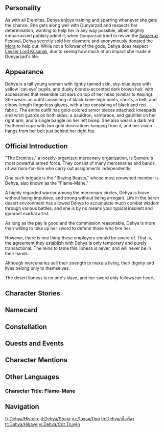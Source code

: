 {{CharacterTabs}}
<!--{{Quote|Official description|Description from the Official Website<ref>Official ''Genshin Impact'' Website: [LINK <character name>]</ref>}}-->
==Personality==
{{Quote|A member of the Eremites, a mercenary organization that roams the sands of Sumeru. Valiant and powerful, she enjoys great fame amongst her fellow Eremites.|In-game character attributes and profile page text}}
As with all Eremites, Dehya enjoys training and sparring whenever she gets the chance. She gets along well with Dunyarzad and respects her determination, wanting to help her in any way possible, albeit slightly embarrassed publicly admit it; when Dunyarzad tried to revive the [[Sabzeruz Festival]], Dehya secretly sold her claymore and anonymously donated the [[Mora]] to help out. While not a follower of the gods, Dehya does respect [[Lesser Lord Kusanali]], due to seeing how much of an impact she made in Dunyarzad's life.

==Appearance==
Dehya is a tall young woman with lightly tanned skin, sky-blue eyes with yellow 'cat-eye' pupils, and dusky blonde-accented dark brown hair, with accessories that resemble cat ears on top of her head (similar to Keqing).  She wears an outfit consisting of black knee-high boots, shorts, a belt, and elbow-length fingerless gloves, with a top consisting of black and red fabric.  The entire outfit has gold-colored armor pieces attached: kneepads and wrist guards on both sides; a pauldron, vambrace, and gauntlet on her right arm, and a single bangle on her left bicep.  She also wears a dark red feathered cape with two gold decorations hanging from it, and her vision hangs from her belt just behind her right hip.

==Official Introduction==
<!-- Article from Hoyolab -->
{{Official Introduction
|title     = The eyes of a vulture, the spirit of a lion, an unbridled daughter of the desert
|link      = https://www.hoyolab.com/article/15058360
|character = Dehya
}}
{{Quote|"Sing a song, sing along, take your sitar, let's sing all day long."<br />"Sing my sword, sing my bow, sing my tattered ban-dan-oh."<br />"Fear no one, fear no lad, only fear if Dehya is mad."<br />"We love Dehya, she's beautiful and strong. Oh, our precious Dehya, we'll never do you wrong."|A song sung by the members of "Blazing Beasts" around the campfire}}
"The Eremites," a loosely-organized mercenary organization, is Sumeru's most powerful armed force. They consist of many mercenaries and bands of warriors-for-hire who carry out assignments independently.

One such brigade is the "Blazing Beasts," whose most renowned member is Dehya, also known as the "Flame-Mane."

A highly regarded warrior among the mercenary circles, Dehya is brave without being impulsive, and strong without being arrogant. Life in the harsh desert environment has allowed Dehya to accumulate much combat wisdom through various battles, and she is by no means your typical insolent and ignorant martial artist.

As long as the pay is good and the commission reasonable, Dehya is more than willing to take up her sword to defend those who hire her.

However, there is one thing these employers should be aware of. That is, the agreement they establish with Dehya is only temporary and purely transactional. The reins to tame this lioness is never, and will never be in their hands.

Although mercenaries sell their strength to make a living, their dignity and lives belong only to themselves.

The desert lioness is no one's slave, and her sword only follows her heart.

==Character Stories==
{{Character Story
|title1        = Character Details
|text1         = <p>The term "Eremites" does not reference a specific group or organization, but all those who are born of the desert and ply a trade using their martial prowess, operating as mercenaries.</p><!--
              --><p>Frail is humanity in such a desolate profession. To survive, those who walk the path of a mercenary will naturally come together, forming loose bands of mercenaries.</p><!--
              --><p>Though the Eremites are many, few among them will be remembered as legends, with most bound to be as evanescent as sand in the wind. Yet there are exceptions who, like Dehya, may linger in the annals of history.</p><!--
              --><p>The "Flame-Mane" Dehya is fierce and brave, the lion her moniker invokes an analogy for her might. The nickname itself, meanwhile, denotes her passionate nature.</p><!--
              --><p>Should you be planning to hire a mercenary to serve as a bodyguard, Dehya stands as a prime choice. Procuring her service runs an expensive premium, but her abilities make that a worthy expenditure indeed.</p><!--
              --><p>Compared to those overconfident fools hawking their talents as hired blades on the street and novices capable of little more than brute force, Dehya is a conscientious professional.</p><!--
              --><p>With all this said, those who wish to procure her services should make haste, for there is a long line of other potential clients that have need of the Flame-Mane, and the opportunity, just as grains in the desert, will slip away before long.</p>
|mention1      = 

|title2        = Character Story 1
|friendship2   = 2
|text2         = <p>All desertfolk, including Dehya, learn to master and comprehend the sands.</p><!--
              --><p>Here, where the blue of the sky is boundless, where the gold-paved waves of the sands bleed into the cleft of the horizon, it is easy to feel how small one truly is.</p><!--
              --><p>Even those familiar with the sights and scenes of the desert can be intermittently shaken by the forces wielded by nature, and find themselves yearning to profess their supplication upon the sands where they were born.</p><!--
              --><p>The feeble and meek fear this land, and only those strong of spirit can find themselves drifting free upon this golden ocean.</p><!--
              --><p>Amongst the desertfolk, the bravest, most inured to the cruelties of their existence amidst the flowing sands are the mercenaries &mdash; The Eremites.</p><!--
              --><p>Such a life is one with little comfort or ease, so what a mercenary truly desires are those who can support them, with such covenant-kin being the equal of blood relatives.</p><!--
              --><p>In her youth, Dehya's family consisted of her father and his mercenaries.</p><!--
              --><p>As she grew to independence, her new family was the "Blazing Beasts," fellow mercenaries she could trust and count on.</p><!--
              --><p>After battling together for a time, a tacit understanding forms between individuals, with entire thoughts conveyed with but a movement, a gaze.</p><!--
              --><p>Later, as she temporarily bid the desert farewell to commit to a commission in the rainforest, she often found herself reminiscing about the moments she spent with her companions, singing by the fireside.</p><!--
              --><p>She can rise as high as the sky or stray as far as the sea, but Dehya was and will always be a daughter of the sands.</p>
|mention2      = 

|title3        = Character Story 2
|friendship3   = 3
|text3         = <p>Before one makes any individual comparisons, broadly speaking, females are slightly edged out by males in raw physicality.</p><!--
              --><p>Dehya, likewise, was not born with immense might. Even so, the other mercenaries have a great many reasons to hold her in high regard.</p><!--
              --><p>Firstly, though she is not the strongest in her profession, she has force enough all the same.</p><!--
              --><p>Should one doubt this, they merely need to test the weight of her blade. To make such a greatsword dance and flow without sufficient strength would be impossible otherwise.</p><!--
              --><p>Secondly, she has tremendous combat instincts. It is known that the greatsword, Dehya's weapon of choice, demands a trade-off between force and speed. Should such a weapon fail to achieve a decisive first strike against a sufficiently mobile foe, it will prove more burden than a boon for the wielder. In moments like these, Dehya uses her superior insight and technique to overcome the opposition.</p><!--
              --><p>Sometimes, she will cast her weapon aside, eschewing the edge of a sword for the weight behind her fists. She will even hurl her weapon at foes without warning to buy a fleeting opportunity. How any such moment plays out all depends on the actual conditions presented by each battle.</p><!--
              --><p>Aside being good in a fight, she also knows plenty about surviving in the desert.</p><!--
              --><p>The commissions that the Eremites most often take will have them serving as bodyguards against raiders without outside support, herding away dangerous creatures, and assisting their clients in avoiding dreaded weather conditions.</p><!--
              --><p>Sometimes, they even find assignments that have them acting as guides, helping caravans, adventurers, and researchers reach their desired destinations.</p><!--
              --><p>Dehya knows how to deal with startled scorpion swarms, how to circle around vultures to avoid getting entangled with those nimble annoyances, and how to negotiate and minimize danger when faced with robbers.</p><!--
              --><p>Clients like it when matters are handled thoroughly and practically. To earn true praise from their employers, mercenaries must offer more than just brute capacity for violence.</p><!--
              --><p>Indeed, the ability to overcome one hundred or even a thousand foes has its limits, for when sandstorms scour the earth and sky, even the mightiest warrior will be buried beneath its shroud.</p><!--
              --><p>A wise mercenary knows when to retreat, and how to preserve themselves even while meeting their objectives, for doing so exemplifies the true heights of strategy.</p>
|mention3      = 

|title4        = Character Story 3
|friendship4   = 4
|text4         = <p>As Dehya's reputation gradually grew amongst the Eremites, those of her band grew proud of the fame she was earning and, during a day when everyone happened to be present, the rowdiest of her companions stated their desire to grant her a nickname worth remembering.</p><!--
              --><p>Everyone agreed that they would announce Dehya with the new nickname whenever she won future battles, so it needed to be something spectacular &mdash; capable of spreading goosebumps through people like a skin-raising plague.</p><!--
              --><p>The youngest members gave their all trying to come up with something. They chittered and clamored, trying to give Dehya a vicious moniker capable of instilling debilitating terror in potential clients, usually beginning with "bloody" or "terror."</p><!--
              --><p>Dehya was not such an amateur as to think that a title alone might encapsulate the entirety of what others felt about her. But still, as if everyone wanted to kill some time on this matter, she didn't mind.</p><!--
              --><p>As she listened to bad suggestion after terrible suggestion, she couldn't help but guffaw with laughter. The atmosphere reminded her of moments from her childhood when her father gathered his compatriots to put on plays for her, detailing chivalrous heroes defending the helpless or messy brawls between siblings to amuse everyone. There was no specific point to it, except to bring some cheer while surviving in the vast emptiness under the desert's midnight sky.</p><!--
              --><p>And just as the chatting was starting to put her in a good mood, that old ne'er-do-well's shadow slid back into her mind. Though admittedly disgruntled, Dehya did her best to keep the curl of her lips imperceptible.</p><!--
              --><p>That night, Dehya rejected several laughable names, such as the "Sovereign of the Sands" and "The Crimson Edge." She thought it was time to let the farce come to a close. It was just a name after all, and true mercenaries did not let such things affect their business much.</p><!--
              --><p>Just then, an aged mercenary interrupted the discussion. At first, he snorted disdainfully at the stupidity of those around him. Then, he asked a question: "The Legend of the Lion. This story ring a bell for anyone?"</p><!--
              --><p>This tale was, naturally, one Dehya was familiar with. During her childhood, her father had told her lots of old stories &mdash; far too many, really. She had wanted to forget everything that had to do with him, but memories are not so easily consigned to oblivion.</p><!--
              --><p>While she was lost in the twists and turns of her past, her companions decided upon a title for her that actually sounded quite alright: "Flame-Mane."</p><!--
              --><p>And though she loathed the man The Legend of the Lion reminded her of, she found herself halted just before she could reject the name. Was it not all too petty to refuse such goodwill on that account?</p><!--
              --><p>Must she avoid all the things related to her father, just because she wanted to forget him? Of course not. Besides, the story had brought a genuine feeling of warmth and comfort to Dehya, allowing her to face the world with open eyes, experience all it had to offer &mdash; and those experiences had not been falsehoods.</p><!--
              --><p>So why not take up the title of "Flame-Mane?" She could have done far worse.</p>
|mention4      = 

|title5        = Character Story 4
|friendship5   = 5
|text5         = <p>Dehya is an individual of immense beauty, a fact undeniable to all who know her.</p><!--
              --><p>She is blessed with eyes of frosted sapphire capable of shivering souls, honeyed skin that bears a nigh-resplendent gleam when greeted by sunlight, and a length of wavy, black-and-gold hair that drifts behind her with every light-footed step she takes.</p><!--
              --><p>The desertfolk hold maidens imbued with attractiveness and vigor in great esteem, seeing them as embodiments of vitality.</p><!--
              --><p>Dehya, likewise, pays a great deal of attention to her looks. When she finds the opportunity, should her environment allow it, she always seizes the chance to take a shower and part her person from the stench of sweat. During her leisure time, she hits up the market for personal care products, procuring powder for her eyes and face alongside other cosmetics for times when she might need them. With how she uses these consumables daily, she often finds her supply depleting rapidly.</p><!--
              --><p>Mercenaries are typically a crude bunch, accustomed to violence with little focus placed on how they present themselves, making Dehya something of an oddity in that regard. Unable to understand why she is so concerned about her appearance, some of her companions have asked her as much.</p><!--
              --><p>Well, what else could it be? The men of the desert smell so foul &mdash; a stench only made worse when they kick off their boots &mdash; that the nausea that follows is near-debilitating.</p><!--
              --><p>Coated with sweat, having not washed their feet for the better part of a month, and reeking of alcohol, they infuse the air in a room with unfathomable rankness.</p><!--
              --><p>Imagine, an entire room filled with such unsanitary individuals. Mighty though Dehya might be, she has little desire to spend her time choking for breath.</p><!--
              --><p>As such, she sticks to a number of ironclad personal habits that separate her from the many slobs who plague their trade, leave her employers with a good impression, and keep her looking good at all times.</p><!--
              --><p>A portion of her hard-earned Mora, likewise, is always placed into getting jewelry and cosmetics. She treats such purchases as rightful rewards derived from fruitful labor.</p><!--
              --><p>When one is constantly surrounded by such fatiguing things as weapons, enemies, and business, a little care and gentleness go a long way toward lowering her defenses, allowing her to face the coming future with a softened heart.</p><!--
              --><p>Though it is true that Dehya is a ferocious mercenary, she is, always first and foremost, a lovely and carefree woman.</p>
|mention5      = 

|title6        = Character Story 5
|friendship6   = 6
|text6         = <p>Unlike many who leave the desert and never look back, Dehya has always been proud of her heritage. However, her identity has indeed also introduced a great many obstacles into her life.</p><!--
              --><p>She lacked a systematized education and was in turn also bereft of any complex technical knowledge besides that which had to do with martial prowess and desert survival. Such was the case for many an Eremite mercenary.</p><!--
              --><p>It is clear to Dehya that this lack of knowledge has constrained her people and their potential, their energies and curiosity long subsumed by the sandstorms and the sweltering heat. If she hadn't encountered the miraculous creations of the Akademiya, tasted the fine wines of Mondstadt, beheld the elaborately crafted utensils from Liyue, or the mechanical brilliance possessed by the people of Fontaine, she too would have been unable to see past the borders of her environment.</p><!--
              --><p>Measured on merits of courage alone, the folk of the rainforest pale before the tenacious desertfolk. Avatars of determination, even after being lashed by the winnowing tongue of the withering winds for years uncounted, the people of the desert continue to live on, generation to generation, their bodies and minds as enduring as the rock of mountains, perhaps even more so.</p><!--
              --><p>But if they lack foresight to see beyond the present and visible, they will always only be crawling about in the sand.</p><!--
              --><p>The Mora they earn devoted solely to food and drink, their wealth flowing out as fast as it comes in, passing through them like the sand within an hourglass. The few among them who possessed foresight and intellect knew that to find a better life, changes were needed. But those individuals often cast the desert behind them upon embracing said better life, shifting to lives lived only for themselves.</p><!--
              --><p>"Why can't we be more? Why must we be bound to spending our strength &mdash; even our lives &mdash; to live just a little better?"</p><!--
              --><p>They were made by the desert, but also shackled to it. Dehya desires to transcend such limitations. At present, she is still contemplating what kind of future she desires to seek.</p><!--
              --><p>How far someone can progress in life is not all determined by something as subjective as personal will &mdash; Dehya understands that all too well. But she also knows that, so long as there is a chance, she will try to deliver hope back to the desert, to do something for those still living there.</p><!--
              --><p>Though her future paths may lead elsewhere, the sands will always be her home.</p>
|mention6      = 

|title7        = The Legend of the Lion
|friendship7   = 4
|quest7        = Lionsblood
|text7         = <p>According to Kusayla, when a lion roars, even the blazing sun must shiver.</p><!--
              --><p>Little Dehya had never seen an actual lion before, so whatever Kusayla claimed, she heeded without question.</p><!--
              --><p>Kusayla would vividly describe how the sun would cleave the land with its heat, warping mud to powder and distorting the very air in the atmosphere. Despite this, the lion constantly thundered onward, striding across this burning plain. Try as the sun might, the lion's approach was constant and unrelenting, pursuing the star tirelessly with its roaring until the light finally fled past the horizon.</p><!--
              --><p>Such was the might of the lion.</p><!--
              --><p>Enraptured by the story, little Dehya's eyes gleamed bright, brighter even than the campfire burning beneath a blanket of night.</p><!--
              --><p>"The lion can..." Kusayla's eyes scythed about for a moment before he snatched one of his slimmer compatriots to use as a volunteer to complete his analogy. "The lion can take out ten guys his size. Easy."</p><!--
              --><p>"What about you? Can you beat the lion?" Little Dehya asked Kusayla.</p><!--
              --><p>"Hard to say, but I know quite a few tricks, so I think should be able to give that beast the business." Caution lit Kusayla's expression, betraying no hint of boasting.</p><!--
              --><p>"If the lion charges me, I'll... dip down beneath it, angle myself under its body, and then... Open its stomach with my blade. That should be enough to do it in."</p><!--
              --><p>Unsatisfied with mere words, Kusayla called upon another of their band to pretend to be a lion, planning to give a personal performance for a triumph most hypothetical. Unfortunately, their acting left much to be desired, with the "lion's" roars crippled by a lack of presence, sounding more dog-like than anything.</p><!--
              --><p>Dehya was unsurprised. She knew what kind of character her father was. It was folly to take all he said seriously, and only disappointment awaited if one did so. All she really had to do was laugh along with him.</p><!--
              --><p>The Legend of the Lion, however, did linger in her recollections.</p><!--
              --><p>Many years later, just as Dehya and her companions were deciding what title would sound best for her, the Lion was mentioned, pulling her back to this childhood fable, and her father, who had put everything into the form of a play for her.</p><!--
              --><p>Though she had been estranged from Kusayla by then, she couldn't help but indulge in the nostalgia of her youth.</p><!--
              --><p>Now, she finally understood what her father felt in his heart all those years ago, though he was now gone, adrift in the Eternal Dreamland.</p><!--
              --><p>This would prove one regret she would not be able to reverse. But still, one must veer toward optimism, for bitterness did not suit the lifestyle of one working in the desert. Besides, the memories of her preadolescence were now things she could openly look back upon with a sense of satisfaction.</p><!--
              --><p>Recalling her girlhood, Dehya's eyes couldn't help but light up just as they had beside the campfire beneath the night sky all those years ago.</p><!--
              --><p>She would become a lion, akin to the one told of in Kusayla's story, so that the legend might yet live on through her.</p>
|mention7      = Kusayla

|title8        = Vision
|friendship8   = 6
|quest8        = Lionsblood
|text8         = <p>Dehya isn't all that sure when her Vision manifested precisely, but she guesses that it might have appeared when she had just started walking her own path.</p><!--
              --><p>During that time, she was consumed with thoughts of growing stronger.</p><!--
              --><p>As a mercenary, being weak meant not being able to take on enough commissions, which in turn meant no Mora for food.</p><!--
              --><p>It was during this critical juncture that the Vision appeared by her side. With how stretched for Mora she was, she even considered trading it in for actual currency.</p><!--
              --><p>People all say that to be granted a Vision is a sign of divine favor, but Dehya felt that if she was truly chosen, the gods would have sent her Mora instead of some trinket that lacked instant monetary value.</p><!--
              --><p>Additionally, though the Vision can help her direct the elements, victory in a true battle is still decided by skill, judgment, strategy, and physical conditioning.</p><!--
              --><p>There are many legendary mercenaries who achieved such renown even without a Vision, relying only on training and grit.</p><!--
              --><p>Dehya likewise understood that, should one become overcome by pride at having the gods' favor, stop thinking things through, and fail to appreciate that which is before them, no enemy would be required to punish such hubris. The desert itself would exact vengeance upon such folly on its own.</p><!--
              --><p>The things she would experience thereafter would serve as further proof that even divine power has limitations. For all their might and wisdom, even a god might be constrained.</p><!--
              --><p>Dehya likes her Vision, but she will not bend to become an apostle after a mere brush with divine attention.</p><!--
              --><p>She is a mercenary. Someone who lives and dies by the blade. Such a person trusts only in the sweat shed to feed countless gardens of battle and bloodshed.</p>
|mention8      = 
}}

==Namecard==
{{Namecard|Dehya: Purifying Flame}}

==Constellation==
{{Constellation Lore|Mantichora}}

==Quests and Events==
{{Quests and Events}}

==Character Mentions==
{{Character Mentions}}
<!--
==Trivia==
*

===Etymology===
*

==Notes==
{{Reflist|note=1}}
-->
==Other Languages==
===Character Title: Flame-Mane===
{{Other Languages
|en      = Flame-Mane
|zhs     = 炽鬃之狮
|zhs_rm  = Chìzōng zhī Shī
|zht     = 熾鬃之獅
|zht_rm  = Chìzōng zhī Shī
|zh_tl   = Lion of Blazing Mane
|ja      = 熾鬣の獅子
|ja_rm   = Shiryou no Shishi{{Assumed}}
|ja_tl   = Ember-Maned Lion
|ko      = 화염 갈기의 사자
|ko_rm   = Hwayeom Galgi-ui Saja
|ko_tl   = Lion of Flame Mane
|es      = La Leona Ardiente
|es_tl   = The Fiery Lioness
|fr      = Crinière ardente
|fr_tl   = Fiery Mane
|ru      = Пламенная Грива
|ru_tl   = Flame Mane
|th      = ราชสีห์ขนเพลิง
|th_rm   = Rat-cha-si Khon Phloeng
|th_tl   = Lion of Flame-Mane
|vi      = Sư Tử Lửa
|vi_tl   = Fire Lion
|de      = Feuermähne
|de_tl   = Fire-Mane
|id      = Flame-Mane
|pt      = Leoa Flamejante
|pt_tl   = Flaming Lioness
|tr      = Alevli Yele
|tr_tl   = 
|it      = Chiomardente
|it_tl   = Ardent Mane
}}
<!--
==References==
{{Reflist}}
-->

==Navigation==
{{Character Navbox|link type=lore}}

[[fr:Dehya/Histoire]]
[[it:Dehya/Storia]]
[[ru:Дэхья/Лор]]
[[th:Dehya/เนื้อเรื่อง]]
[[tr:Dehya/Hikaye]]
[[vi:Dehya/Cốt Truyện]]